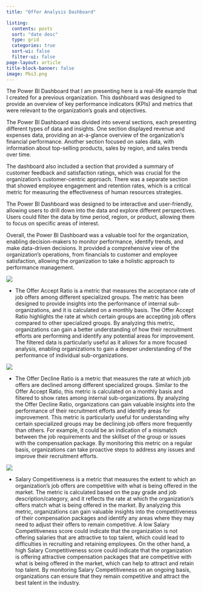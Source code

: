 ```yaml
---
title: "Offer Analysis Dashboard"

listing:
  contents: posts
  sort: "date desc"
  type: grid
  categories: true
  sort-ui: false
  filter-ui: false
page-layout: article
title-block-banner: false 
image: Pbi3.png
---
```


The Power BI Dashboard that I am presenting here is a real-life example that I created for a previous organization. This dashboard was designed to provide an overview of key performance indicators (KPIs) and metrics that were relevant to the organization's goals and objectives.

The Power BI Dashboard was divided into several sections, each presenting different types of data and insights. One section displayed revenue and expenses data, providing an at-a-glance overview of the organization's financial performance. Another section focused on sales data, with information about top-selling products, sales by region, and sales trends over time.

The dashboard also included a section that provided a summary of customer feedback and satisfaction ratings, which was crucial for the organization's customer-centric approach. There was a separate section that showed employee engagement and retention rates, which is a critical metric for measuring the effectiveness of human resources strategies.

The Power BI Dashboard was designed to be interactive and user-friendly, allowing users to drill down into the data and explore different perspectives. Users could filter the data by time period, region, or product, allowing them to focus on specific areas of interest.

Overall, the Power BI Dashboard was a valuable tool for the organization, enabling decision-makers to monitor performance, identify trends, and make data-driven decisions. It provided a comprehensive view of the organization's operations, from financials to customer and employee satisfaction, allowing the organization to take a holistic approach to performance management.

![](Offer%20Accept%20.png)

-  The Offer Accept Ratio is a metric that measures the acceptance rate of job offers among different specialized groups. The metric has been designed to provide insights into the performance of internal sub-organizations, and it is calculated on a monthly basis. The Offer Accept Ratio highlights the rate at which certain groups are accepting job offers compared to other specialized groups. By analyzing this metric, organizations can gain a better understanding of how their recruitment efforts are performing and identify any potential areas for improvement. The filtered data is particularly useful as it allows for a more focused analysis, enabling organizations to gain a deeper understanding of the performance of individual sub-organizations.

![](Offer%20Decline.png)

-  The Offer Decline Ratio is a metric that measures the rate at which job offers are declined among different specialized groups. Similar to the Offer Accept Ratio, this metric is calculated on a monthly basis and filtered to show rates among internal sub-organizations. By analyzing the Offer Decline Ratio, organizations can gain valuable insights into the performance of their recruitment efforts and identify areas for improvement. This metric is particularly useful for understanding why certain specialized groups may be declining job offers more frequently than others. For example, it could be an indication of a mismatch between the job requirements and the skillset of the group or issues with the compensation package. By monitoring this metric on a regular basis, organizations can take proactive steps to address any issues and improve their recruitment efforts.

![](Salarycompete.png)

-   Salary Competitiveness is a metric that measures the extent to which an organization's job offers are competitive with what is being offered in the market. The metric is calculated based on the pay grade and job description/category, and it reflects the rate at which the organization's offers match what is being offered in the market. By analyzing this metric, organizations can gain valuable insights into the competitiveness of their compensation packages and identify any areas where they may need to adjust their offers to remain competitive. A low Salary Competitiveness score could indicate that the organization is not offering salaries that are attractive to top talent, which could lead to difficulties in recruiting and retaining employees. On the other hand, a high Salary Competitiveness score could indicate that the organization is offering attractive compensation packages that are competitive with what is being offered in the market, which can help to attract and retain top talent. By monitoring Salary Competitiveness on an ongoing basis, organizations can ensure that they remain competitive and attract the best talent in the industry.
